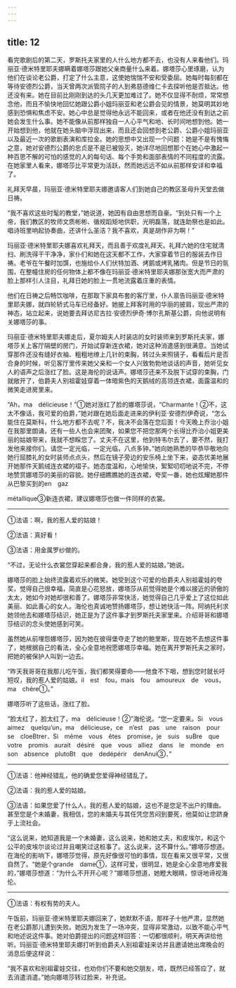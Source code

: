 ```yaml
---
---
---
```

title: 12
---





看完歌剧后的第二天，罗斯托夫家里的人什么地方都不去，也没有人来看他们。玛丽亚·德米特里耶夫娜瞒着娜塔莎跟她父亲商量什么来着。娜塔莎心里琢磨，认为他们在谈论老公爵，打定了什么主意，这使她惴惴不安和受委屈。她每时每刻都在等待安德烈公爵，当天曾两次派管院子的人到弗慈德维仁卡去探听他是否抵达。他还没有来。她在目前比刚刚到达的头几天更加难过了。她不仅显得不耐烦，常常想念他，而且不愉快地回忆她跟公爵小姐玛丽亚和老公爵会见的情景，她莫明其妙地感到恐惧和焦虑不安。她心中总是觉得他永远不能回来，或者在他还没有到达之前她会发生什么事。她不能像从前那样独自一人心平气和地、长时间地想到他。她一开始想到他，他就在她头脑中浮现出来，而且还会回想到老公爵、公爵小姐玛丽亚以及最近一次的歌剧表演和库拉金。她的思想中又出现一个问题：她是不是有愧悔之意，她对安德烈公爵的忠贞是不是已被毁灭，她详尽地回想那个在她心中激起一种百思不解的可怕的感觉的人的每句话、每个手势和面部表情的不同程度的流露。在她家里人看来，娜塔莎比平常更为活跃，然而她远远不如从前那样安详和幸福了。

礼拜天早晨，玛丽亚·德米特里耶夫娜邀请客人们到她自己的教区圣母升天堂去做日祷。

“我不喜欢这些时髦的教堂，”她说道，她因有自由思想而自豪。“到处只有一个上帝，我们教区的牧师文质彬彬、循规蹈矩地供职，光明磊落，就连助祭也是如此。唱诗班里响起协奏曲，还讲什么圣洁？我不喜欢，真是胡作非为啊！”

玛丽亚·德米特里耶夫娜喜欢礼拜天，而且善于欢度礼拜天。礼拜六她的住宅就清扫、刷洗得干干净净，家仆们和她在这天都不工作，大家穿着节日的服装去作日祷。老爷在午餐时加馔，也施给仆人们伏特加酒、烤鹅或烤乳猪肉。但是节日的氛围，在整幢住房的任何物体上都不像在玛丽亚·德米特里耶夫娜那张宽大而严肃的脸上那样引人注目，礼拜日她的脸上一贯地流露着庄重的表情。

他们在日祷之后畅饮咖啡，在那取下家具布套的客厅里，仆人禀告玛丽亚·德米特里耶夫娜，就四轮轿式马车已经备好。她披上拜客时用的华丽的披肩，现出严肃的神态，站立起来，说她要去拜访尼古拉·安德烈伊奇·博尔孔斯基公爵，向他说明有关娜塔莎的事。

玛丽亚·德米特里耶夫娜走后，夏尔姆夫人时装店的女时装师来到罗斯托夫家，娜塔莎关上客厅隔壁的房门，开始试穿新连衣裙，她对这种消遣感到很满意。当她试穿那件还没有缝好衣袖、粗粗地缭上几针的束胸，转过头来照镜子，看看后片是否合身的时候，听见客厅里传来她父亲和一个女人兴致勃勃地谈话的声音，她听见女人的语声之后涨红了脸。这是海伦的说话声。娜塔莎还来不及脱下试穿的束胸，门就敞开了，伯爵夫人别祖霍娃穿着一体暗紫色的天鹅绒的高领连衣裙，面露温和的微笑走进房里来。

“Ah，ma　délicieuse！”①她对涨红了脸的娜塔莎说，“Charmante！②不，这太不像话，我可爱的伯爵，”她对跟在她后面走进来的伊利亚·安德烈伊奇说，“怎么能住在莫斯科，什么地方都不去呢？不，我决不会落在您后面！今天晚上乔治小姐在我那里朗诵，还有一些人也会来团聚，如果您不把您那两个长得比乔治小姐更美丽的姑娘带来，我就不想睬您了。丈夫不在这里，他到特韦尔去了，要不然，我打发他来接你们。请您一定光临，一定光临，八点多钟。”她向她熟悉的毕恭毕敬地向她行屈膝礼的女时装师点点头，然后在镜子旁边的安乐椅上坐下来，姿态优美地展开她那件天鹅绒连衣裙的褶子。她态度温和，心地愉快，絮絮叨叨地说不完，不停地赞赏娜塔莎的美丽的容貌。她仔细瞧瞧她的连衣裙，夸奖一番，她也炫耀她那件从巴黎买到的en　gaz

métallique③新连衣裙，建议娜塔莎也做一件同样的衣裳。

--------

①法语：啊，我的惹人爱的姑娘！

②法语：真好看！

③法语：用金属罗纱做的。

“不过，无论什么衣裳您穿起来都合身，我的惹人爱的姑娘。”她说。

娜塔莎的脸上始终流露着欢乐的微笑。她受到这个可爱的伯爵夫人别祖霍娃的夸奖，觉得自己很幸福，简直是心花怒放，娜塔莎从前觉得她是个难以接近的骄傲的太太，她如今对她却很和善了。娜塔莎非常快活，她觉得自己几乎爱上了这位如此美丽、如此善心的女人。海伦也真诚地赞扬娜塔莎，想让她快活一阵。阿纳托利求她领他去和娜塔莎结识，她正是为了这件事才到罗斯托夫家里来。介绍哥哥和娜塔莎结识的念头使她感到可笑。

虽然她从前埋怨娜塔莎，因为她在彼得堡夺走了她的鲍里斯，现在她不去想这件事了，她根据自己的看法，全心全意地祝愿娜塔莎幸福。她在离开罗斯托夫之家时，把她的被保护人叫到一边去。

“昨天我哥哥在我那儿吃午饭，我们都笑得要命——他食不下咽，想到您时就长吁短叹，我的惹人爱的姑娘。il　est　fou，mais　fou　amoureux　de　vous，ma　chére①。”

娜塔莎听了这些话，涨红了脸。

“脸太红了，脸太红了，ma　délicieuse！②”海伦说。“您一定要来。Si　vous　aimez　quelqu’un，ma　délicieuse，ce　n’est　pas　une　raison　pour　se　cloeBtrer．Si　même　vous　êtes　promise，je　suis　suBre　que　votre　promis　aurait　désiré　que　vous　alliez　dans　le　monde　en　son　absence　plutoBt　que　dedépérir　denAnui③．”

--------

①法语：他神经错乱，他的确爱您爱得神经错乱了。

②法语：我的惹人爱的姑娘。

③法语：如果您爱了什么人，我的惹人爱的姑娘，这也不是您足不出户的理由。甚至您是个未婚妻，我相信，您的未婚夫与其任凭您苦闷到要死，他莫如让您跻身于上流社会。

“这么说来，她知道我是一个未婚妻，这么说来，她和她丈夫，和皮埃尔，和这个公平的皮埃尔谈论过并且嘲笑过这桩事了。这么说来，这不算什么。”娜塔莎想道。在海伦的影响下，娜塔莎觉得，原先好像很可怕的事情，现在看来又很平常，又很自然了。“她是个grande　dame①，这样可爱，很明显，她是全心全意地疼爱我的，”娜塔莎想道：“为什么不开开心呢？”娜塔莎想道，她瞪大眼睛，惊讶地谛视海伦。

--------

①法语：有权有势的夫人。

午饭前，玛丽亚·德米特里耶夫娜回来了，她默默不语，那样子十他严肃，显然她在老公爵那儿遭到失败。她因为发生了一场冲突，显得非常激动，以致不能心平气和地述说这件事。她对伯爵提出的问题这样回答：一切都很顺利，明天再讲给他听。玛丽亚·德米特里耶夫娜打听到伯爵夫人别祖霍娃来访并且邀请她出席晚会的消息后便这样说：

“我不喜欢和别祖霍娃交往，也劝你们不要和她交朋友，唔，既然已经答应了，就去消遣消遣。”她向娜塔莎转过脸来，补充说。